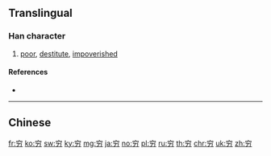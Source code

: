 {{character info/new}}
{{also|窮}}
==Translingual==

===Han character===
{{Han char|rn=116|rad=穴|as=02|sn=7|four=|canj=JCKS}}

# [[poor]], [[destitute]], [[impoverished]]

====References====
* {{Han ref|kx=0862.271|hdz=42719.030|uh=7A77|ud=31351}}

----

==Chinese==
{{zh-see|窮}}

[[fr:穷]]
[[ko:穷]]
[[sw:穷]]
[[ky:穷]]
[[mg:穷]]
[[ja:穷]]
[[no:穷]]
[[pl:穷]]
[[ru:穷]]
[[th:穷]]
[[chr:穷]]
[[uk:穷]]
[[zh:穷]]